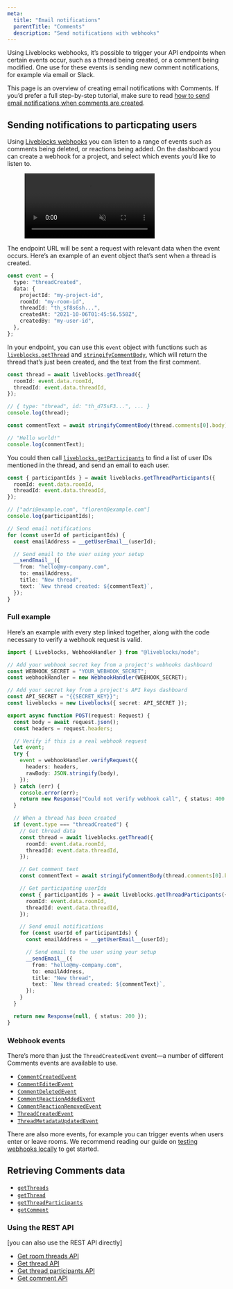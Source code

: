 ```yaml
---
meta:
  title: "Email notifications"
  parentTitle: "Comments"
  description: "Send notifications with webhooks"
---
```


Using Liveblocks webhooks, it’s possible to trigger your API endpoints when
certain events occur, such as a thread being created, or a comment being
modified. One use for these events is sending new comment notifications, for
example via email or Slack.

<Banner title="Step-by-step tutorial">

This page is an overview of creating email notifications with Comments. If you’d
prefer a full step-by-step tutorial, make sure to read
[how to send email notifications when comments are created](/docs/guides/how-to-send-email-notifications-when-comments-are-created).

</Banner>

## Sending notifications to particpating users

Using [Liveblocks webhooks](/docs/platform/webhooks#Liveblocks-events) you can
listen to a range of events such as comments being deleted, or reactions being
added. On the dashboard you can create a webhook for a project, and select which
events you’d like to listen to.

<Figure>
  <video autoPlay loop muted playsInline>
    <source src="/assets/webhooks/edit-events.mp4" type="video/mp4" />
  </video>
</Figure>

The endpoint URL will be sent a request with relevant data when the event
occurs. Here’s an example of an event object that’s sent when a thread is
created.

```ts
const event = {
  type: "threadCreated",
  data: {
    projectId: "my-project-id",
    roomId: "my-room-id",
    threadId: "th_sf8s6sh...",
    createdAt: "2021-10-06T01:45:56.558Z",
    createdBy: "my-user-id",
  },
};
```

In your endpoint, you can use this `event` object with functions such as
[`liveblocks.getThread`](/docs/api-reference/liveblocks-node#get-rooms-roomId-threads-threadId)
and
[`stringifyCommentBody`](/docs/api-reference/liveblocks-node#stringify-comment-body),
which will return the thread that’s just been created, and the text from the
first comment.

```ts
const thread = await liveblocks.getThread({
  roomId: event.data.roomId,
  threadId: event.data.threadId,
});

// { type: "thread", id: "th_d75sF3...", ... }
console.log(thread);

const commentText = await stringifyCommentBody(thread.comments[0].body);

// "Hello world!"
console.log(commentText);
```

You could then call [`liveblocks.getParticipants`]() to find a list of user IDs
mentioned in the thread, and send an email to each user.

```ts
const { participantIds } = await liveblocks.getThreadParticipants({
  roomId: event.data.roomId,
  threadId: event.data.threadId,
});

// ["adri@example.com", "florent@example.com"]
console.log(participantIds);

// Send email notifications
for (const userId of participantIds) {
  const emailAddress = __getUserEmail__(userId);

  // Send email to the user using your setup
  __sendEmail__({
    from: "hello@my-company.com",
    to: emailAddress,
    title: "New thread",
    text: `New thread created: ${commentText}`,
  });
}
```

### Full example

Here’s an example with every step linked together, along with the code necessary
to verify a webhook request is valid.

```ts
import { Liveblocks, WebhookHandler } from "@liveblocks/node";

// Add your webhook secret key from a project's webhooks dashboard
const WEBHOOK_SECRET = "YOUR_WEBHOOK_SECRET";
const webhookHandler = new WebhookHandler(WEBHOOK_SECRET);

// Add your secret key from a project's API keys dashboard
const API_SECRET = "{{SECRET_KEY}}";
const liveblocks = new Liveblocks({ secret: API_SECRET });

export async function POST(request: Request) {
  const body = await request.json();
  const headers = request.headers;

  // Verify if this is a real webhook request
  let event;
  try {
    event = webhookHandler.verifyRequest({
      headers: headers,
      rawBody: JSON.stringify(body),
    });
  } catch (err) {
    console.error(err);
    return new Response("Could not verify webhook call", { status: 400 });
  }

  // When a thread has been created
  if (event.type === "threadCreated") {
    // Get thread data
    const thread = await liveblocks.getThread({
      roomId: event.data.roomId,
      threadId: event.data.threadId,
    });

    // Get comment text
    const commentText = await stringifyCommentBody(thread.comments[0].body);

    // Get participating userIds
    const { participantIds } = await liveblocks.getThreadParticipants({
      roomId: event.data.roomId,
      threadId: event.data.threadId,
    });

    // Send email notifications
    for (const userId of participantIds) {
      const emailAddress = __getUserEmail__(userId);

      // Send email to the user using your setup
      __sendEmail__({
        from: "hello@my-company.com",
        to: emailAddress,
        title: "New thread",
        text: `New thread created: ${commentText}`,
      });
    }
  }

  return new Response(null, { status: 200 });
}
```

### Webhook events

There’s more than just the `ThreadCreatedEvent` event—a number of different
Comments events are available to use.

- [`CommentCreatedEvent`](/docs/platform/webhooks#CommentCreatedEvent)
- [`CommentEditedEvent`](/docs/platform/webhooks#CommentEditedEvent)
- [`CommentDeletedEvent`](/docs/platform/webhooks#CommentDeletedEvent)
- [`CommentReactionAddedEvent`](/docs/platform/webhooks#CommentReactionAddedEvent)
- [`CommentReactionRemovedEvent`](/docs/platform/webhooks#CommentReactionRemovedEvent)
- [`ThreadCreatedEvent`](/docs/platform/webhooks#ThreadCreatedEvent)
- [`ThreadMetadataUpdatedEvent`](/docs/platform/webhooks#ThreadMetadataUpdatedEvent)

There are also more events, for example you can trigger events when users enter
or leave rooms. We recommend reading our guide on
[testing webhooks locally](/docs/guides/how-to-test-webhooks-on-localhost) to
get started.

## Retrieving Comments data

- [`getThreads`](/docs/api-reference/liveblocks-node#get-threads)
- [`getThread`](/docs/api-reference/liveblocks-node#get-thread)
- [`getThreadParticipants`](/docs/api-reference/liveblocks-node#get-thread-participants)
- [`getComment`](/docs/api-reference/liveblocks-node#get-comment)

### Using the REST API

[you can also use the REST API directly]

- [Get room threads API](/docs/api-reference/rest-api-endpoints#get-threads)
- [Get thread API](/docs/api-reference/rest-api-endpoints#get-thread)
- [Get thread participants API](/docs/api-reference/rest-api-endpoints#get-thread-participants)
- [Get comment API](/docs/api-reference/rest-api-endpoints#get-comment)

